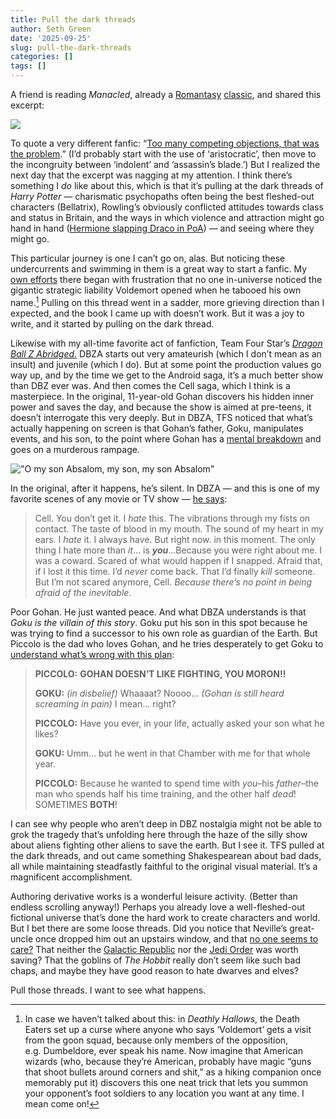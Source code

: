 ```yaml
---
title: Pull the dark threads
author: Seth Green
date: '2025-09-25'
slug: pull-the-dark-threads
categories: []
tags: []
---
```


A friend is reading *Manacled*, already a [Romantasy](https://www.wsj.com/lifestyle/what-hot-dragon-riders-and-fornicating-faeries-say-about-what-women-want-now-23fc9e24?gaa_at=eafs&gaa_n=ASWzDAgiQFm60z9xqPkpPsJfQBkV-eui2JxTqwdlJDMOTnjfW2temI-wmpAUpPUWmCE%3D&gaa_ts=68d574b0&gaa_sig=8dj3UbuGWkjmgtPfNZa2hZTnwoMVSZKgnhN7d5h_ucRzxvrFvzeLdfftH08JCNe54GGkCUQzlv37HClTaKT4Tw%3D%3D) [classic](https://www.nytimes.com/2025/08/20/style/harry-potter-fan-fiction-romantasy-manacled.html), and shared this excerpt:

![](images/clipboard-2144491537.png)

To quote a very different fanfic: "[Too many competing objections, that was the problem](https://hpmor.com/chapter/7)." (I'd probably start with the use of 'aristocratic', then move to the incongruity between 'indolent' and 'assassin's blade.') But I realized the next day that the excerpt was nagging at my attention. I think there's something I *do* like about this, which is that it's pulling at the dark threads of *Harry Potter —* charismatic psychopaths often being the best fleshed-out characters (Bellatrix), Rowling's obviously conflicted attitudes towards class and status in Britain, and the ways in which violence and attraction might go hand in hand ([Hermione slapping Draco in PoA](https://www.goodreads.com/quotes/182633-have-you-ever-seen-anything-quite-as-pathetic-said-malfoy)) — and seeing where they might go.

This particular journey is one I can't go on, alas. But noticing these undercurrents and swimming in them is a great way to start a fanfic. My [own efforts](https://archiveofourown.org/users/setgree/pseuds/S%20A%20G) there began with frustration that no one in-universe noticed the gigantic strategic liability Voldemort opened when he tabooed his own name.[^1] Pulling on this thread went in a sadder, more grieving direction than I expected, and the book I came up with doesn't work. But it was a joy to write, and it started by pulling on the dark thread.

[^1]: In case we haven't talked about this: in *Deathly Hallows*, the Death Eaters set up a curse where anyone who says 'Voldemort' gets a visit from the goon squad, because only members of the opposition, e.g. Dumbeldore, ever speak his name. Now imagine that American wizards (who, because they're American, probably have magic "guns that shoot bullets around corners and shit," as a hiking companion once memorably put it) discovers this one neat trick that lets you summon your opponent's foot soldiers to any location you want at any time. I mean come on!

Likewise with my all-time favorite act of fanfiction, Team Four Star's [*Dragon Ball Z Abridged*.](https://www.youtube.com/playlist?list=PL6EC7B047181AD013) DBZA starts out very amateurish (which I don't mean as an insult) and juvenile (which I do). But at some point the production values go way up, and by the time we get to the Android saga, it's a much better show than DBZ ever was. And then comes the Cell saga, which I think is a masterpiece. In the original, 11-year-old Gohan discovers his hidden inner power and saves the day, and because the show is aimed at pre-teens, it doesn't interrogate this very deeply. But in DBZA, TFS noticed that what's actually happening on screen is that Gohan's father, Goku, manipulates events, and his son, to the point where Gohan has a [mental breakdown](https://www.youtube.com/watch?v=yGusek6nWHE) and goes on a murderous rampage.

![](images/clipboard-2294450007.png){alt="\"O my son Absalom, my son, my son Absalom\""}

In the original, after it happens, he's silent. In DBZA — and this is one of my favorite scenes of any movie or TV show — [he says](https://youtu.be/w__kXen0t9s?feature=shared&t=327):

> Cell. You don't get it. I *hate* this. The vibrations through my fists on contact. The taste of blood in my mouth. The sound of my heart in my ears. I *hate* it. I always have. But right now. in this moment. The only thing I hate more than *it*... is ***you***...Because you were right about me. I was a coward. Scared of what would happen if I snapped. Afraid that, if I lost it this time. I'd *never* come back. That I'd finally *kill* someone. But I'm not scared anymore, Cell. *Because there's no point in being afraid of the inevitable.*

Poor Gohan. He just wanted peace. And what DBZA understands is that *Goku is the villain of this story*. Goku put his son in this spot because he was trying to find a successor to his own role as guardian of the Earth. But Piccolo is the dad who loves Gohan, and he tries desperately to get Goku to [understand what's wrong with this plan](#0):

> **PICCOLO:** **GOHAN DOESN'T LIKE FIGHTING, YOU MORON!!**
>
> **GOKU:** *(in disbelief)* Whaaaat? Noooo... *(Gohan is still heard screaming in pain)* I mean... right?
>
> **PICCOLO:** Have you ever, in your life, actually asked your son what he likes?
>
> **GOKU:** Umm... but he went in that Chamber with me for that whole year.
>
> **PICCOLO:** Because he wanted to spend time with *you*--his *father*--the man who spends half his time training, and the other half *dead*! SOMETIMES **BOTH**!

I can see why people who aren't deep in DBZ nostalgia might not be able to grok the tragedy that's unfolding here through the haze of the silly show about aliens fighting other aliens to save the earth. But I see it. TFS pulled at the dark threads, and out came something Shakespearean about bad dads, all while maintaining steadfastly faithful to the original visual material. It's a magnificent accomplishment.

Authoring derivative works is a wonderful leisure activity. (Better than endless scrolling anyway!) Perhaps you already love a well-fleshed-out fictional universe that's done the hard work to create characters and world. But I bet there are some loose threads. Did you notice that Neville's great-uncle once dropped him out an upstairs window, and that [no one seems to care?](https://www.reddit.com/r/HarryPotterBooks/comments/kw6pg0/did_nevilles_family_not_care_if_he_got_injured_or/) That neither the [Galactic Republic](https://www.npr.org/2005/05/19/4658382/a-flawed-despot-is-better-than-a-smug-jedi) nor the [Jedi Order](https://marginalrevolution.com/marginalrevolution/2005/05/the_public_choi-2.html) was worth saving? That the goblins of *The Hobbit* really don't seem like such bad chaps, and maybe they have good reason to hate dwarves and elves?

Pull those threads. I want to see what happens.
